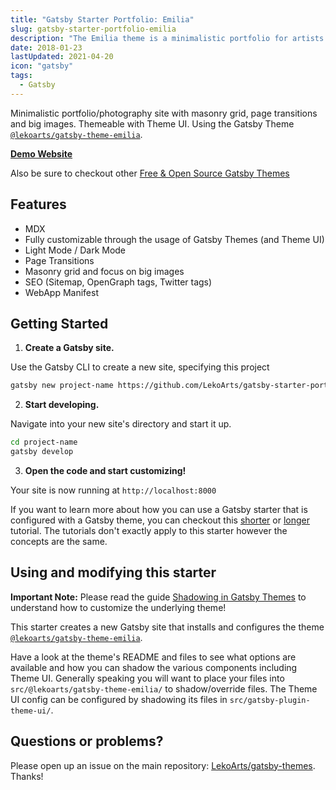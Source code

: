 ```yaml
---
title: "Gatsby Starter Portfolio: Emilia"
slug: gatsby-starter-portfolio-emilia
description: "The Emilia theme is a minimalistic portfolio for artists and photographers. It features a masonry grid, page transitions, big images, and is powered by MDX. A really good way to showcase your art."
date: 2018-01-23
lastUpdated: 2021-04-20
icon: "gatsby"
tags:
  - Gatsby
---
```


Minimalistic portfolio/photography site with masonry grid, page transitions and big images. Themeable with Theme UI. Using the Gatsby Theme [`@lekoarts/gatsby-theme-emilia`](https://github.com/LekoArts/gatsby-themes/tree/main/themes/gatsby-theme-emilia).

[**Demo Website**](https://emilia.lekoarts.de)

Also be sure to checkout other [Free & Open Source Gatsby Themes](https://themes.lekoarts.de)

## Features

- MDX
- Fully customizable through the usage of Gatsby Themes (and Theme UI)
- Light Mode / Dark Mode
- Page Transitions
- Masonry grid and focus on big images
- SEO (Sitemap, OpenGraph tags, Twitter tags)
- WebApp Manifest

## Getting Started

1. **Create a Gatsby site.**

Use the Gatsby CLI to create a new site, specifying this project

```sh
gatsby new project-name https://github.com/LekoArts/gatsby-starter-portfolio-emilia
```

2. **Start developing.**

Navigate into your new site's directory and start it up.

```sh
cd project-name
gatsby develop
```

3. **Open the code and start customizing!**

Your site is now running at `http://localhost:8000`

If you want to learn more about how you can use a Gatsby starter that is configured with a Gatsby theme, you can checkout this [shorter](https://www.gatsbyjs.org/docs/themes/using-a-gatsby-theme/) or [longer](https://www.gatsbyjs.org/tutorial/using-a-theme/) tutorial. The tutorials don't exactly apply to this starter however the concepts are the same.

## Using and modifying this starter

**Important Note:** Please read the guide [Shadowing in Gatsby Themes](https://www.gatsbyjs.org/docs/themes/shadowing/) to understand how to customize the underlying theme!

This starter creates a new Gatsby site that installs and configures the theme [`@lekoarts/gatsby-theme-emilia`](https://github.com/LekoArts/gatsby-themes/tree/main/themes/gatsby-theme-emilia).

Have a look at the theme's README and files to see what options are available and how you can shadow the various components including Theme UI. Generally speaking you will want to place your files into `src/@lekoarts/gatsby-theme-emilia/` to shadow/override files. The Theme UI config can be configured by shadowing its files in `src/gatsby-plugin-theme-ui/`.

## Questions or problems?

Please open up an issue on the main repository: [LekoArts/gatsby-themes](https://github.com/LekoArts/gatsby-themes). Thanks!
